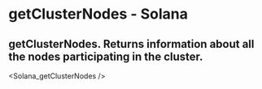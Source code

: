 # getClusterNodes - Solana

## getClusterNodes. Returns information about all the nodes participating in the cluster.


<Solana_getClusterNodes />
